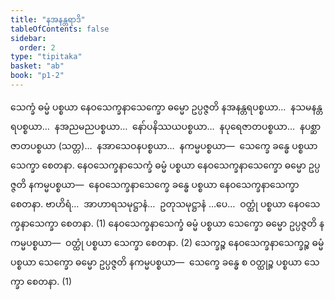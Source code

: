 ```yaml
---
title: "နအနန္တရာဒိ"
tableOfContents: false
sidebar:
  order: 2
type: "tipitaka"
basket: "ab"
book: "p1-2"
---
```



<DynamicBreadcrumb />

<Division number="27" book="p1-2" e="ch" v="37" p="285">

<Paragraph number="1738" book="p1-2">
သေက္ခံ ဓမ္မံ ပစ္စယာ နေဝသေက္ခနာသေက္ခော ဓမ္မော ဥပ္ပဇ္ဇတိ နအနန္တရပစ္စယာ…  နသမနန္တရပစ္စယာ…  နအညမညပစ္စယာ…  နော်ပနိဿယပစ္စယာ…  နပုရေဇာတပစ္စယာ…  နပစ္ဆာဇာတပစ္စယာ (သတ္တ)…  နအာသေဝနပစ္စယာ…  နကမ္မပစ္စယာ—  သေက္ခေ ခန္ဓေ ပစ္စယာ သေက္ခာ စေတနာ.
</Paragraph>

<Paragraph number="1739" book="p1-2">
နေဝသေက္ခနာသေက္ခံ ဓမ္မံ ပစ္စယာ နေဝသေက္ခနာသေက္ခော ဓမ္မော ဥပ္ပဇ္ဇတိ နကမ္မပစ္စယာ—  နေဝသေက္ခနာသေက္ခေ ခန္ဓေ ပစ္စယာ နေဝသေက္ခနာသေက္ခာ စေတနာ. ဗာဟိရံ…  အာဟာရသမုဋ္ဌာနံ…  ဥတုသမုဋ္ဌာနံ …ပေ…  ဝတ္ထုံ ပစ္စယာ နေဝသေက္ခနာသေက္ခာ စေတနာ. (1)
</Paragraph>

<Paragraph number="1740" book="p1-2">
နေဝသေက္ခနာသေက္ခံ ဓမ္မံ ပစ္စယာ သေက္ခော ဓမ္မော ဥပ္ပဇ္ဇတိ နကမ္မပစ္စယာ—  ဝတ္ထုံ ပစ္စယာ သေက္ခာ စေတနာ. (2)
</Paragraph>

<Paragraph number="1741" book="p1-2">
သေက္ခဉ္စ နေဝသေက္ခနာသေက္ခဉ္စ ဓမ္မံ ပစ္စယာ သေက္ခော ဓမ္မော ဥပ္ပဇ္ဇတိ နကမ္မပစ္စယာ—  သေက္ခေ ခန္ဓေ စ ဝတ္ထုဉ္စ ပစ္စယာ သေက္ခာ စေတနာ. (1)
</Paragraph>
</Division>